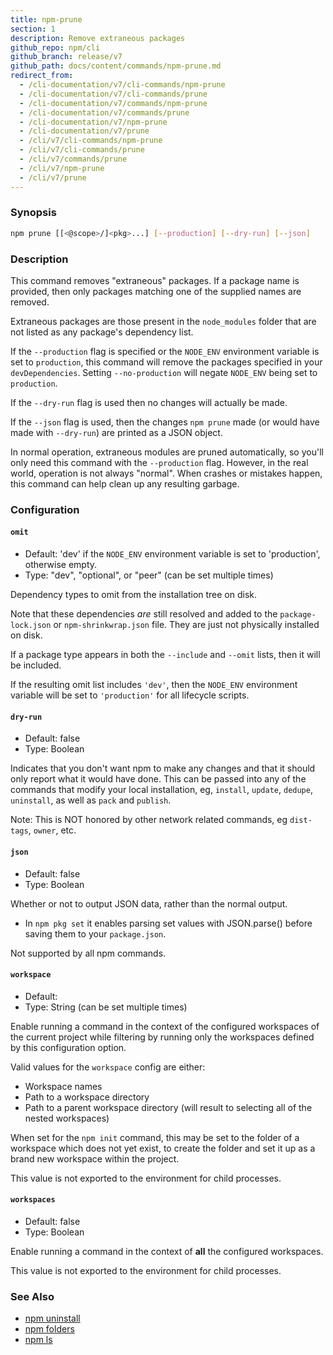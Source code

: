 ```yaml
---
title: npm-prune
section: 1
description: Remove extraneous packages
github_repo: npm/cli
github_branch: release/v7
github_path: docs/content/commands/npm-prune.md
redirect_from:
  - /cli-documentation/v7/cli-commands/npm-prune
  - /cli-documentation/v7/cli-commands/prune
  - /cli-documentation/v7/commands/npm-prune
  - /cli-documentation/v7/commands/prune
  - /cli-documentation/v7/npm-prune
  - /cli-documentation/v7/prune
  - /cli/v7/cli-commands/npm-prune
  - /cli/v7/cli-commands/prune
  - /cli/v7/commands/prune
  - /cli/v7/npm-prune
  - /cli/v7/prune
---
```


### Synopsis

```bash
npm prune [[<@scope>/]<pkg>...] [--production] [--dry-run] [--json]
```

### Description

This command removes "extraneous" packages. If a package name is provided, then only packages matching one of the supplied names are removed.

Extraneous packages are those present in the `node_modules` folder that are not listed as any package's dependency list.

If the `--production` flag is specified or the `NODE_ENV` environment variable is set to `production`, this command will remove the packages specified in your `devDependencies`. Setting `--no-production` will negate `NODE_ENV` being set to `production`.

If the `--dry-run` flag is used then no changes will actually be made.

If the `--json` flag is used, then the changes `npm prune` made (or would have made with `--dry-run`) are printed as a JSON object.

In normal operation, extraneous modules are pruned automatically, so you'll only need this command with the `--production` flag. However, in the real world, operation is not always "normal". When crashes or mistakes happen, this command can help clean up any resulting garbage.

### Configuration

#### `omit`

- Default: 'dev' if the `NODE_ENV` environment variable is set to 'production', otherwise empty.
- Type: "dev", "optional", or "peer" (can be set multiple times)

Dependency types to omit from the installation tree on disk.

Note that these dependencies _are_ still resolved and added to the `package-lock.json` or `npm-shrinkwrap.json` file. They are just not physically installed on disk.

If a package type appears in both the `--include` and `--omit` lists, then it will be included.

If the resulting omit list includes `'dev'`, then the `NODE_ENV` environment variable will be set to `'production'` for all lifecycle scripts.

#### `dry-run`

- Default: false
- Type: Boolean

Indicates that you don't want npm to make any changes and that it should only report what it would have done. This can be passed into any of the commands that modify your local installation, eg, `install`, `update`, `dedupe`, `uninstall`, as well as `pack` and `publish`.

Note: This is NOT honored by other network related commands, eg `dist-tags`, `owner`, etc.

#### `json`

- Default: false
- Type: Boolean

Whether or not to output JSON data, rather than the normal output.

- In `npm pkg set` it enables parsing set values with JSON.parse() before saving them to your `package.json`.

Not supported by all npm commands.

#### `workspace`

- Default:
- Type: String (can be set multiple times)

Enable running a command in the context of the configured workspaces of the current project while filtering by running only the workspaces defined by this configuration option.

Valid values for the `workspace` config are either:

- Workspace names
- Path to a workspace directory
- Path to a parent workspace directory (will result to selecting all of the nested workspaces)

When set for the `npm init` command, this may be set to the folder of a workspace which does not yet exist, to create the folder and set it up as a brand new workspace within the project.

This value is not exported to the environment for child processes.

#### `workspaces`

- Default: false
- Type: Boolean

Enable running a command in the context of **all** the configured workspaces.

This value is not exported to the environment for child processes.

### See Also

- [npm uninstall](/cli/v7/commands/npm-uninstall)
- [npm folders](/cli/v7/configuring-npm/folders)
- [npm ls](/cli/v7/commands/npm-ls)
